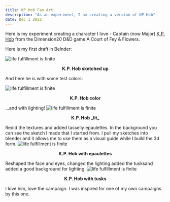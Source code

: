 ```yaml
---
title: KP Hob Fan Art
description: "As an experiment, I am creating a version of KP Hob"
date: Dec 1 2022
---
```

Here is my experiment creating a character I love - Captain (now Major) [K.P. Hob](https://dimension20.fandom.com/wiki/Major_K._P._Hob) from the Dimension20 D&D game A Court of Fey & Flowers.

Here is my first draft in Belnder:

![life fulfillment is finite](/images/kp-hob/kp-hob-draft.jpg) 
 <figcaption align = "center"><b>K.P. Hob sketched up</b></figcaption>

And here he is with some test colors:

![life fulfillment is finite](/images/kp-hob/kp-hob-color.jpg) 
 <figcaption align = "center"><b>K.P. Hob color</b></figcaption>

...and with lighting!
![life fulfillment is finite](/images/kp-hob/kp-hob-lit.jpg) 
 <figcaption align = "center"><b>K.P. Hob _lit_</b></figcaption>

Redid the textures and added tasselly epaulettes.  In the background you can see the sketch I made that I started from.  I pull my sketches into blender and it allows me to use them as a visual guide while I build the 3d form.
![life fulfillment is finite](/images/kp-hob/kp-hob-epaulette.jpg) 
 <figcaption align = "center"><b>K.P. Hob with epaulettes</b></figcaption>

Reshaped the face and eyes, changed the lighting added the tusksand added a good background for lighting.
![life fulfillment is finite](/images/kp-hob/kp-hob-tusks.jpg) 
 <figcaption align = "center"><b>K.P. Hob with tusks</b></figcaption>

 I love him, love the campaign.  I was inspired for one of my own campaigns by this one.
